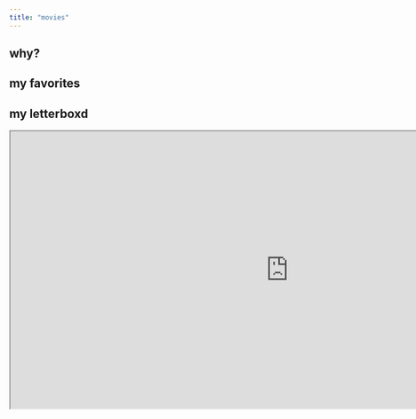 ```yaml
---
title: "movies"
--- 
```


## why?

## my favorites

## my letterboxd
```{=html}
<iframe width = "1000" height = "500" src = "https://lb-embed-content.bokonon.dev?username=aidanspaghetti" title="My Letterboxd"></iframe>
```
